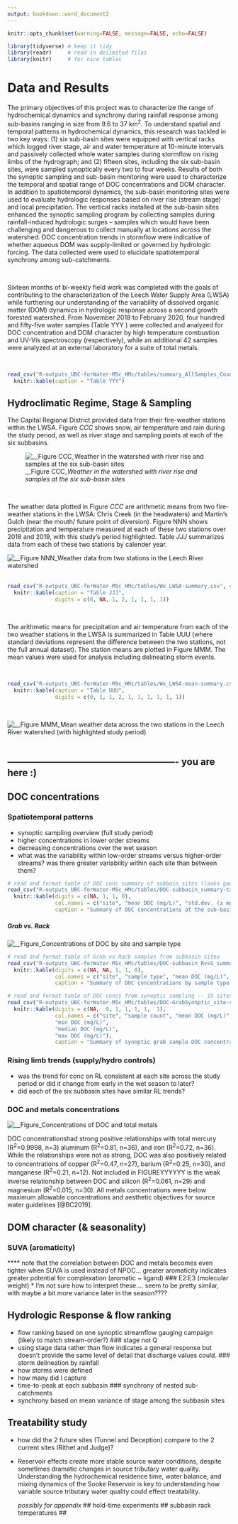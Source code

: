 ```yaml
---
output: bookdown::word_document2
---
```


```r
knitr::opts_chunk$set(warning=FALSE, message=FALSE, echo=FALSE)

library(tidyverse) # keep it tidy
library(readr)     # read in delimited files
library(knitr)     # for nice tables
```

# Data and Results

The primary objectives of this project was to characterize the range of hydrochemical dynamics and synchrony during rainfall response among sub-basins ranging in size from 9.6 to 37 km^2^.  To understand spatial and temporal patterns in hydrochemical dynamics, this research was tackled in two key ways: (1) six sub-basin sites were equipped with vertical racks which logged river stage, air and water temperature at 10-minute intervals and passively collected whole water samples during stormflow on rising limbs of the hydrograph;  and  (2) fifteen sites, including the six sub-basin sites, were sampled synoptically every two to four weeks. Results of both the synoptic sampling and sub-basin monitoring were used to characterize the temporal and spatial range of DOC concentrations and DOM character. In addition to spatiotemporal dynamics, the sub-basin monitoring sites were used to evaluate hydrologic responses based on  river rise (stream stage) and local precipitation. The vertical racks installed at the sub-basin sites enhanced the synoptic sampling program by collecting samples during rainfall-induced hydrologic surges -- samples which would have been challenging and dangerous to collect manually at locations across the watershed. DOC concentration trends in stormflow were indicative of whether aqueous DOM was supply-limited or governed by hydrologic forcing. The data collected were used to elucidate spatiotemporal synchrony among sub-catchments. 

\  

Sixteen months of bi-weekly field work was completed with the goals of contributing to the characterization of the Leech Water Supply Area (LWSA) while furthering our understanding of the variability of dissolved organic matter (DOM) dynamics in hydrologic response across a second growth forested watershed. From November 2018 to February 2020, four hundred and fifty-five water samples (Table YYY ) were collected and analyzed for DOC concentration and DOM character by high temperature combustion and UV-Vis spectroscopy (respectively), while an additional 42 samples were analyzed at an external laboratory for a suite of total metals.  

\  

```r
read_csv("R-outputs_UBC-forWater-MSc_HMc/tables/summary_AllSamples_Count.csv", col_names = TRUE) %>% 
  knitr::kable(caption = "Table YYY")
```

## Hydroclimatic Regime, Stage & Sampling

The Capital Regional District provided data from their fire-weather stations within the LWSA. Figure *CCC* shows snow, air temperature and rain during the study period, as well as river stage and sampling points at each of the six subbasins. 

![__Figure CCC__Weather in the watershed with river rise and samples at the six sub-basin sites_](R-outputs_UBC-forWater-MSc_HMc/figures/Wx-stage_subbasins_megaplot.png)

\  

The weather data plotted in Figure *CCC* are arithmetic means from two fire-weather stations in the LWSA: Chris Creek (in the headwaters) and Martin's Gulch (near the mouth/ future point of diversion).  Figure NNN shows precipitation and temperature measured at each of these two stations over 2018 and 2019, with this study's period highlighted.  Table *JJJ* summarizes data from each of these two stations by calender year.  

![__Figure NNN__Weather data from two stations in the Leech River watershed_](R-outputs_UBC-forWater-MSc_HMc/figures/Wx_LWSA.png)
\  

```r
read_csv("R-outputs_UBC-forWater-MSc_HMc/tables/Wx_LWSA-summary.csv", col_names = TRUE) %>% 
  knitr::kable(caption = "Table JJJ",
               digits = c(0, NA, 1, 2, 1, 1, 1, 1))
```

\  

The arithmetic means for precipitation and air temperature from each of the two weather stations in the LWSA is summarized in Table UUU (where standard deviations represent the difference between the two stations, not the full annual dataset). The station means are plotted in Figure MMM.  The mean values were used for analysis including delineating storm events.

\  

```r
read_csv("R-outputs_UBC-forWater-MSc_HMc/tables/Wx_LWSA-mean-summary.csv", col_names = TRUE) %>% 
  knitr::kable(caption = "Table UUU",
               digits = c(0, 1, 1, 2, 1, 1, 1, 1, 1, 1))
```

\  

![__Figure MMM__Mean weather data across the two stations in the Leech River watershed (with highlighted study period)_](R-outputs_UBC-forWater-MSc_HMc/figures/Wx-means_LWSA.png)
\  

## -------------------------------------------------------  you are here :)
## DOC concentrations
### Spatiotemporal patterns
* synoptic sampling overview (full study period)
* higher concentrations in lower order streams
* decreasing concentrations over the wet season
* what was the variability within low-order streams versus higher-order streams? was there greater variability within each site than between them?

```r
# read and format table of DOC conc summary of subbain sites (looks good with boxplot)
read_csv("R-outputs_UBC-forWater-MSc_HMc/tables/DOC-subbasin_summary-table.csv", col_names = TRUE) %>% 
  knitr::kable(digits = c(NA, 1, 1, 0), 
               col.names = c("site", "mean DOC (mg/L)", "std.dev. (± mg/L)", "RSD (%)"),
               caption = "Summary of DOC concentrations at the sub-basin sites")
```

##### Grab vs. Rack
![__Figure__Concentrations of DOC by site and sample type_](R-outputs_UBC-forWater-MSc_HMc/figures/DOC-subbasin_GvsR_boxplot.png)
\  

```r
# read and format table of Grab vs Rack samples from subbasin sites
read_csv("R-outputs_UBC-forWater-MSc_HMc/tables/DOC-subbasin_RvsG_summary-table.csv", col_names = TRUE) %>% 
  knitr::kable(digits = c(NA, NA, 1, 1, 0), 
               col.names = c("site", "sample type", "mean DOC (mg/L)", "std.dev. (± mg/L)", "RSD (%)"),
               caption = "Summary of DOC concentrations by sample type at the sub-basin sites")
```

```r
# read and format table of DOC concs from synoptic sampling -- 15 sites
read_csv("R-outputs_UBC-forWater-MSc_HMc/tables/DOC-GrabSynoptic_site-conc-summary.csv", col_names = TRUE) %>% 
  knitr::kable(digits = c(NA,  0, 1, 1, 1, 1,  1), 
               col.names = c("site", "sample count", "mean DOC (mg/L)", "std.dev. (± mg/L)", 
			   "min DOC (mg/L)",
			   "median DOC (mg/L)",
			   "max DOC (mg/L)"),
               caption = "Summary of synoptic grab sample DOC concentrations")
```

### Rising limb trends (supply/hydro controls)
* was the trend for conc on RL consistent at each site across the study period or did it change from early in the wet season to later?
* did each of the six subbasin sites have similar RL trends?  

### DOC and metals concentrations

![__Figure__Concentrations of DOC and total metals_](R-outputs_UBC-forWater-MSc_HMc/figures/DOC-Metals_subbasin_scatterplots.png)
\  

DOC concentrationshad strong positive relationships with total mercury (R^2^=0.9998, n=3) aluminum (R^2^=0.81, n=36), and iron (R^2^=0.72, n=36). While the relationships were not as strong, DOC was also positively related to concentrations of copper (R^2^=0.47, n=27), barium (R^2^=0.25, n=30), and manganese (R^2^=0.21, n=12). Not included in FIGUREYYYYYY is the weak inverse relationship between DOC and silicon (R^2^=0.061, n=29) and magnesium (R^2^=0.015, n=30). All metals concentrations were below maximum allowable concentrations and aesthetic objectives for source water guidelines [@BC2019].

## DOM character (& seasonality)
### SUVA (aromaticity)
**** note that the correlation between DOC and metals becomes even tighter when SUVA is used instead of NPOC... greater aromaticity indicates greater potential for complexation (aromatic ~ ligand)
### E2:E3 (molecular weight)
 * I'm not sure how to interpret these.... seem to be pretty similar, with maybe a bit more variance later in the season????


## Hydrologic Response & flow ranking
* flow ranking based on one synoptic streamflow gauging campaign (likely to match stream-order?)
### stage not Q
* using stage data rather than flow indicates a general response but doesn't provide the same level of detail that discharge values could.
### storm delineation by rainfall
* how storms were defined
* how many did I capture
* time-to-peak at each subbasin
### synchrony of nested sub-catchments
* synchrony based on mean variance of stage among the subbasin sites

## Treatability study
* how did the 2 future sites (Tunnel and Deception) compare to the 2 current sites (Rithet and Judge)? 
* Reservoir effects create more stable source water conditions, despite sometimes dramatic changes in source tributary water quality. Understanding the hydrochemical residence time, water balance, and mixing dynamics of the Sooke Reservoir is key to understanding how variable source tributary water quality could effect treatability.  

  *possibly for appendix*
## hold-time experiments
## subbasin rack temperatures
##  
  